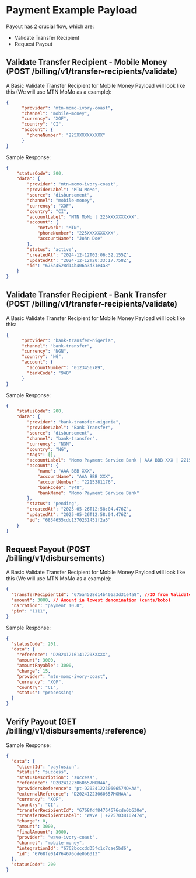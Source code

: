 # Payment Example Payload

Payout has 2 crucial flow, which are:
- Validate Transfer Recipient
- Request Payout
## Validate Transfer Recipient - Mobile Money (POST /billing/v1/transfer-recipients/validate)
A Basic Validate Transfer Recipient for Mobile Money Payload will look like this (We will use MTN MoMo as a example):
```json
{
      "provider": "mtn-momo-ivory-coast",
      "channel": "mobile-money",
      "currency": "XOF",
      "country": "CI",
      "account": {
        "phoneNumber": "225XXXXXXXXXX"
      }
}
```
Sample Response:
```json
{
    "statusCode": 200,
    "data": {
        "provider": "mtn-momo-ivory-coast",
        "providerLabel": "MTN MoMo",
        "source": "disbursement",
        "channel": "mobile-money",
        "currency": "XOF",
        "country": "CI",
        "accountLabel": "MTN MoMo | 225XXXXXXXXXX",
        "account": {
            "network": "MTN",
            "phoneNumber": "225XXXXXXXXXX",
            "accountName": "John Doe"
        },
        "status": "active",
        "createdAt": "2024-12-12T02:06:32.155Z",
        "updatedAt": "2024-12-12T20:33:17.758Z",
        "id": "675a4528d14b406a3d31e4a8"
    }
}
```
## Validate Transfer Recipient - Bank Transfer (POST /billing/v1/transfer-recipients/validate)
A Basic Validate Transfer Recipient for Mobile Money Payload will look like this:
```json
{
      "provider": "bank-transfer-nigeria",
      "channel": "bank-transfer",
      "currency": "NGN",
      "country": "NG",
      "account": {
        "accountNumber": "0123456789",
        "bankCode": "948"
      }
}
```
Sample Response:
```json
{
    "statusCode": 200,
    "data": {
        "provider": "bank-transfer-nigeria",
        "providerLabel": "Bank Transfer",
        "source": "disbursement",
        "channel": "bank-transfer",
        "currency": "NGN",
        "country": "NG",
        "tags": [],
        "accountLabel": "Momo Payment Service Bank | AAA BBB XXX | 2215381176",
        "account": {
            "name": "AAA BBB XXX",
            "accountName": "AAA BBB XXX",
            "accountNumber": "2215381176",
            "bankCode": "948",
            "bankName": "Momo Payment Service Bank"
        },
        "status": "pending",
        "createdAt": "2025-05-26T12:58:04.476Z",
        "updatedAt": "2025-05-26T12:58:04.476Z",
        "id": "6834655cdc1370231451f2a5"
    }
}
```
## Request Payout (POST /billing/v1/disbursements)
A Basic Validate Transfer Recipient for Mobile Money Payload will look like this (We will use MTN MoMo as a example):
```json lines
{
  "transferRecipientId": "675a4528d14b406a3d31e4a8", //ID from Validate Transfer Recipient
  "amount": 3000, // Amount in lowest denomination (cents/kobo)
  "narration": "payment 10.0",
  "pin": "1111",
}
```
Sample Response:
```json
{
  "statusCode": 201,
  "data": {
    "reference": "D20241216141720XXXXX",
    "amount": 3000,
    "amountPayable": 3000,
    "charge": 15,
    "provider": "mtn-momo-ivory-coast",
    "currency": "XOF",
    "country": "CI",
    "status": "processing"
  }
}
```



## Verify Payout (GET /billing/v1/disbursements/:reference)
Sample Response:
```json
{
  "data": {
    "clientId": "payfusion",
    "status": "success",
    "statusDescription": "success",
    "reference": "D20241223060657MOHAA",
    "providersReference": "pt-D20241223060657MOHAA",
    "externalReference": "D20241223060657MOHAA",
    "currency": "XOF",
    "country": "CI",
    "transferRecipientId": "6768fdf84764676cde0b630e",
    "transferRecipientLabel": "Wave | +2257038102474",
    "charge": 0,
    "amount": 3000,
    "finalAmount": 3000,
    "provider": "wave-ivory-coast",
    "channel": "mobile-money",
    "integrationId": "6762bcccdd35fc1c7cae5bd6",
    "id": "6768fe014764676cde0b6313"
  },
  "statusCode": 200
}
```

